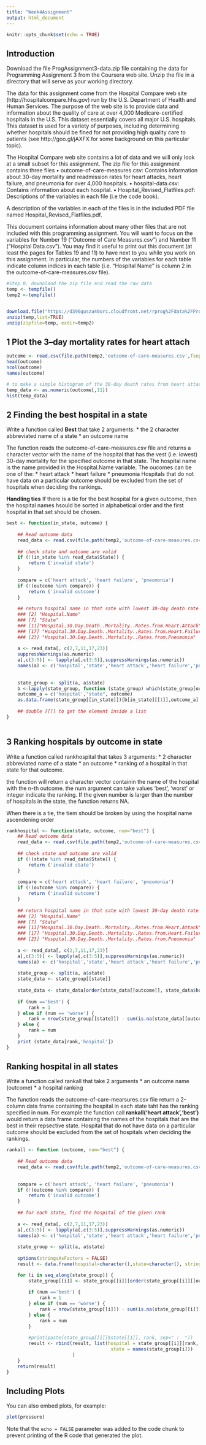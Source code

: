 ```yaml
---
title: "Week4Assignment"
output: html_document
---
```


```r
knitr::opts_chunk$set(echo = TRUE)
```

## Introduction

Download the file ProgAssignment3-data.zip file containing the data for Programming Assignment 3 from
the Coursera web site. Unzip the file in a directory that will serve as your working directory. 

The data for this assignment come from the Hospital Compare web site (http://hospitalcompare.hhs.gov)
run by the U.S. Department of Health and Human Services. The purpose of the web site is to provide data and
information about the quality of care at over 4,000 Medicare-certified hospitals in the U.S. This dataset essentially
covers all major U.S. hospitals. This dataset is used for a variety of purposes, including determining
whether hospitals should be fined for not providing high quality care to patients (see http://goo.gl/jAXFX
for some background on this particular topic).

The Hospital Compare web site contains a lot of data and we will only look at a small subset for this
assignment. The zip file for this assignment contains three files
• outcome-of-care-measures.csv: Contains information about 30-day mortality and readmission rates
for heart attacks, heart failure, and pneumonia for over 4,000 hospitals.
• hospital-data.csv: Contains information about each hospital.
• Hospital_Revised_Flatfiles.pdf: Descriptions of the variables in each file (i.e the code book).

A description of the variables in each of the files is in the included PDF file named Hospital_Revised_Flatfiles.pdf.

This document contains information about many other files that are not included with this programming
assignment. You will want to focus on the variables for Number 19 (“Outcome of Care Measures.csv”) and
Number 11 (“Hospital Data.csv”). You may find it useful to print out this document (at least the pages for
Tables 19 and 11) to have next to you while you work on this assignment. In particular, the numbers of
the variables for each table indicate column indices in each table (i.e. “Hospital Name” is column 2 in the
outcome-of-care-measures.csv file).

```r
#Step 0. downolaod the zip file and read the raw data
temp <- tempfile()
temp2 <-tempfile()


download.file("https://d396qusza40orc.cloudfront.net/rprog%2Fdata%2FProgAssignment3-data.zip", temp)
unzip(temp,list=TRUE)
unzip(zipfile=temp, exdir=temp2)

```

## 1 Plot the 3--day mortality rates for heart attach

```r
outcome <- read.csv(file.path(temp2,'outcome-of-care-measures.csv',fsep='\\'), colClasses="character")
head(outcome)
ncol(outcome)
names(outcome)

# to make a simple histogram of the 30-day death rates from heart attack (column 11 in the outcome dataset)
temp_data <- as.numeric(outcome[,11])
hist(temp_data)

```

## 2 Finding the best hospital in a state
Write a function called **Best** that take 2 arguments: 
* the 2 character abbreviated name of a state
* an outcome name

The function reads the outcome-of-care-measures.csv file and returns a character vector with the name of the hospital that has the vest (i.e. lowest) 30-day mortality for the specified outcome in that state.
The hospital name is the name provided in the Hospital.Name variable.
The oucomes can be one of the:
* heart attack
* heart failure
* pneumonia
Hospitals that do not have data on a particular outcome should be excluded from the set of hospitals when deciding the rankings.

**Handling ties** If there is a tie for the best hospital for a given outcome, then the hospital names hsould be sorted in alphabetical order and the first hospital in that set should be chosen.
```r
best <- function(in_state, outcome) {
    
    ## Read outcome data
    read_data <- read.csv(file.path(temp2,'outcome-of-care-measures.csv',fsep='\\'), colClasses="character")
    
    ## check state and outcome are valid
    if (!(in_state %in% read_data$State)) {
        return ('invalid state')
    }
    
    compare = c('heart attack', 'heart failure', 'pneumonia')
    if (!(outcome %in% compare)) {
        return ('invalid outcome')
    }
    
    ## return hospital name in that sate with lowest 30-day death rate
    ### [2] "Hospital.Name"
    ### [7] "State"
    ### [11]"Hospital.30.Day.Death..Mortality..Rates.from.Heart.Attack"    
    ### [17] "Hospital.30.Day.Death..Mortality..Rates.from.Heart.Failure" 
    ### [23] "Hospital.30.Day.Death..Mortality..Rates.from.Pneumonia"  
    
    a <- read_data[, c(2,7,11,17,23)]
    suppressWarnings(as.numeric)
    a[,c(3:5)] <- lapply(a[,c(3:5)],suppressWarnings(as.numeric))
    names(a) <- c('hospital','state','heart attack','heart failure','pneumonia')
    
    
    state_group <- split(a, a$state)
    b <-lapply(state_group, function (state_group) which(state_group[outcome]== min(state_group[outcome], na.rm=TRUE)))
    outcome_a = c('hospital',"state", outcome)
    as.data.frame(state_group[[in_state]])[b[in_state][[1]],outcome_a]
    
    ## double [[]] to get the element inside a list
}
   
```

## 3 Ranking hospitals by outcome in state
Write a function called rankhospital that takes 3 arguments:
* 2 character abbreviated name of a state
* an outcome
* ranking of a hospital in that state for that outcome.

the function will return a character vector containin the name of the hospital with the n-th outcome.
the num argument can take values 'best', 'worst' or integer indicate the ranking.
If the given number is larger than the number of hospitals in the state, the function returns NA.

When there is a tie, the tiem should be broken by using the hospital name ascendening order

```r

rankhospital <- function(state, outcome, num="best") {
    ## Read outcome data
    read_data <- read.csv(file.path(temp2,'outcome-of-care-measures.csv',fsep='\\'), colClasses="character")
    
    ## check state and outcome are valid
    if (!(state %in% read_data$State)) {
        return ('invalid state')
    }
    
    compare = c('heart attack', 'heart failure', 'pneumonia')
    if (!(outcome %in% compare)) {
        return ('invalid outcome')
    }
    
    ## return hospital name in that sate with lowest 30-day death rate
    ### [2] "Hospital.Name"
    ### [7] "State"
    ### [11]"Hospital.30.Day.Death..Mortality..Rates.from.Heart.Attack"    
    ### [17] "Hospital.30.Day.Death..Mortality..Rates.from.Heart.Failure" 
    ### [23] "Hospital.30.Day.Death..Mortality..Rates.from.Pneumonia"  
    
    a <- read_data[, c(2,7,11,17,23)]
    a[,c(3:5)] <- lapply(a[,c(3:5)],suppressWarnings(as.numeric))
    names(a) <- c('hospital','state','heart attack','heart failure','pneumonia')
 
    state_group <- split(a, a$state)
    state_data <- state_group[[state]]
    
    state_data <- state_data[order(state_data[[outcome]], state_data$hospital, na.last = TRUE),]
    
    if (num =='best') {
        rank = 1
    } else if (num == 'worse') {
        rank = nrow(state_group[[state]]) - sum(is.na(state_data[[outcome]]))
    } else {
        rank = num
    }
    print (state_data[rank,'hospital'])
}

```

## Ranking hospital in all states
Write a function called rankall that take 2 arguments
* an outcome name (outcome)
* a hospital ranking

The function reads the outcome-of-care-mearsures.csv file
return a 2-column data frame containing the hospital in each state taht has the ranking specified in num.
For example the function call **rankall('heart attack','best')** would return a data frame containing the names of the hospitals that are the best in their repsective state. 
Hospital that do not have data on a particular outcome should be excluded from the set of hospitals when deciding the rankings.

```r

rankall <- function (outcome, num="best") {
    
    ## Read outcome data
    read_data <- read.csv(file.path(temp2,'outcome-of-care-measures.csv',fsep='\\'), colClasses="character")
    
    
    compare = c('heart attack', 'heart failure', 'pneumonia')
    if (!(outcome %in% compare)) {
        return ('invalid outcome')
    }
    
    ## for each state, find the hospital of the given rank
    
    a <- read_data[, c(2,7,11,17,23)]
    a[,c(3:5)] <- lapply(a[,c(3:5)],suppressWarnings(as.numeric))
    names(a) <- c('hospital','state','heart attack','heart failure','pneumonia')
 
    state_group <- split(a, a$state)
    
    options(stringsAsFactors = FALSE)
    result <- data.frame(hospital=character(),state=character(), stringsAsFactors = FALSE)

    for (i in seq_along(state_group)) {
        state_group[[i]] <- state_group[[i]][order(state_group[[i]][[outcome]], state_group[[i]]$hospital, na.last=TRUE),]
        
        if (num =='best') {
            rank = 1
        } else if (num == 'worse') {
            rank = nrow(state_group[[i]]) - sum(is.na(state_group[[i]][[outcome]]))
        } else {
            rank = num
        }
        
        #print(paste(state_group[[i]]$state[[1]], rank, sep=" :  "))
        result <- rbind(result, list(hospital = state_group[[i]][rank,'hospital'],
                                      state = names(state_group[i]))
                        )
    }
    return(result)
}

```


## Including Plots

You can also embed plots, for example:

```r
plot(pressure)
```

Note that the `echo = FALSE` parameter was added to the code chunk to prevent printing of the R code that generated the plot.
